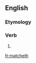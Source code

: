 ==English==

===Etymology===
{{suffix|en|match|eth}}

===Verb===
{{head|en|verb form}}

# {{en-archaic third-person singular of|match}}

[[fr:matcheth]]